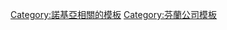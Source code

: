 {{Navbox
| name       = 诺基亚
| title      = [[諾基亞]]
| bodyclass = hlist
| titlestyle = 
| belowstyle = 
| abovestyle = 
| groupstyle = 

|above =
[[File:Nokia wordmark.svg|125px]]

| group1 = 子公司
| list1  = 
* [[诺基亚网络]]
* {{tsl|en|Nokia#Nokia_Technologies|諾基亞技術}}
* [[贝尔实验室|诺基亚贝尔实验室]]

| group2 = 其他部門
| list2  = 
* {{tsl|en|NGP Capital}}
* {{tsl|en|Nokia#Nuage Networks|Nuage Networks}}

| group3 = {{tsl|en|List of acquisitions by Nokia#Acquisitions|诺基亚收购列表|收購}}
| list3  =
* [[阿爾卡特-朗訊]]
* {{tsl|en|Dopplr}}
* {{tsl|en|earthmine}}
* {{tsl|en|Enpocket}}
* {{tsl|en|F5 Networks}}
* {{tsl|en|Intellisync}}
* {{tsl|en|Ipsilon Networks}}
* {{tsl|en|MetaCarta}}
* {{tsl|en|Metrowerks}}
* [[Navteq]]
* {{tsl|en|Novarra}}
* {{tsl|en|Plazes}}
* [[Redback Networks]]
* {{tsl|en|Scalado}}
* {{tsl|en|Smarterphone}}
* {{tsl|en|Symbian Ltd.}}
* {{tsl|en|Technophone}}
* {{tsl|en|Trapster (software)|Trapster}}
* [[Trolltech]]
* {{tsl|en|Twango}}


| group4 = {{tsl|en|List of acquisitions by Nokia#Divestments|诺基亚撤资列表|撤資}} {{sup|1}}
| list4  =
* [[Here (公司)|Here地图]]
* [[微軟移動|诺基亚設備與服務]]
* [[富士通西门子|诺基亚数据]]
* [[优派|诺基亚显示产品]]
* {{tsl|en|Nokian Footwear|诺记鞋靴}}
* [[诺记轮胎]]
* [[Qt公司]]
* [[威图]]

| group5 = 地點 {{sup|1}}
| list5  =
* {{tsl|en|Instituto de Desenvolvimento Tecnológico}}
* {{tsl|en|Kaapelitehdas}}
* {{tsl|en|Nokia Arena}}
* {{tsl|en|Nokia House}}
* {{tsl|en|Nokia Theater (New York)}}
* {{tsl|en|Nokia Theatre at Grand Prairie}}
* {{tsl|en|Nokia Theatre L.A. Live}}

| group6 = 人物
| list6  =
* [[埃斯科·阿霍]]
* {{tsl|en|Marko Ahtisaari}}
* {{tsl|fi|Pekka Ala-Pietilä}}
* {{tsl|fi|Matti Alahuhta}}
* {{tsl|fi|Sari Baldauf}}
* {{tsl|en|Simon Beresford-Wylie}}
* {{tsl|en|Casimir Ehrnrooth}}
* [[斯蒂芬·埃洛普]]
* {{tsl|en|Richard Green (technologist)|Richard Green}}
* {{tsl|en|Lalita D. Gupte}}
* [[本特·霍尔姆斯特伦]]
* {{tsl|en|Robert Iannucci}}
* [[弗雷德里克·伊德斯坦姆]]
* {{tsl|de|Henning Kagermann}}
* {{tsl|fi|Kari Kairamo}}
* {{tsl|en|Olli-Pekka Kallasvuo}}
* {{tsl|fi|Lauri Kivekäs (vuorineuvos)|Lauri Kivekäs}}
* {{tsl|en|Mary T. McDowell}}
* {{tsl|fi|Leo Mechelin}}
* {{tsl|fi|Frank Nuovo}}
* {{tsl|fi|Jarkko Oikarinen}}
* {{tsl|fi|Jorma Ollila}}
* {{tsl|fi|Paavo Rantanen}}
* {{tsl|fi|Niklas Savander}}
* {{tsl|en|Marjorie Scardino}}
* {{tsl|fi|Risto Siilasmaa}}
* {{tsl|en|Rajeev Suri}}
* {{tsl|fi|Mika Tiivola}}
* {{tsl|fi|Iiro Viinanen}}
* {{tsl|fi|Simo Vuorilehto}}
* {{tsl|fi|Verner Weckman}}
* {{tsl|fi|Björn Westerlund}}

| group7 = 其他
| list7  =


* [[HMD Global]]
* {{tsl|fi|Kaapelitehdas}}
* [[诺基亚之歌]]
* [[Symbian基金会]]
* [[阿尔卡特 (移动设备)|阿尔卡特移动]]
* [[诺基亚产品列表]]

| below = 
* {{small|{{sup|1}}''已售出''}}&nbsp;&nbsp;

* {{icon|category}} '''[[:Category:諾基亞|<span style="color:#1c4598;">分類</span>]]'''
* {{icon|Commons}} '''[[commons:Category:Nokia|<span style="color:#1c4598;">共享</span>]]'''
* {{icon|Wikinews}} '''[[wikinews:Category:Nokia|<span style="color:#1c4598;">新聞</span>]]'''

}}<noinclude>
{{collapsible option}}
[[Category:諾基亞相關的模板]]
[[Category:芬蘭公司模板]]
</noinclude>